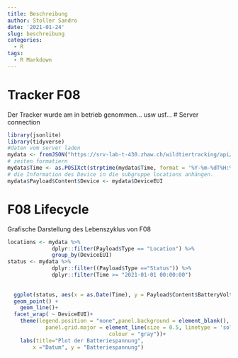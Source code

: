 ```yaml
---
title: Beschreibung
author: Stoller Sandro
date: '2021-01-24'
slug: beschreibung
categories:
  - R
tags:
  - R Markdown
---
```

# Tracker F08
Der Tracker wurde am in betrieb genommen... usw usf...
# Server connection
```r
library(jsonlite)
library(tidyverse)
#daten vom server laden
mydata <- fromJSON("https://srv-lab-t-430.zhaw.ch/wildtiertracking/api/parsed-data/json") 
# zeiten formatiern
mydata$Time <- as.POSIXct(strptime(mydata$Time, format = '%Y-%m-%dT%H:%M:%S'), format = '%Y-%m-%dT%H:%M:%S')
# die Information des Device in die subgruppe locations anhängen.
mydata$Payload$Content$Device <- mydata$DeviceEUI
```

# F08 Lifecycle
Grafische Darstellung des Lebenszyklus von F08
```r
locations <- mydata %>%  
              dplyr::filter(Payload$Type == "Location") %>%
              group_by(DeviceEUI) 
status <- mydata %>% 
              dplyr::filter((Payload$Type =="Status")) %>%
              dplyr::filter(Time >= "2021-01-01 00:00:00")
    
  
  ggplot(status, aes(x = as.Date(Time), y = Payload$Content$BatteryVoltage, colour = DeviceEUI)) +
  geom_point() +
    geom_line()+
  facet_wrap( ~ DeviceEUI)+
    theme(legend.position = "none",panel.background = element_blank(),
            panel.grid.major = element_line(size = 0.5, linetype = 'solid',
                                colour = "gray"))+
    labs(title="Plot der Batteriespannung",
        x ="Datum", y = "Batteriespannung")

  
```

